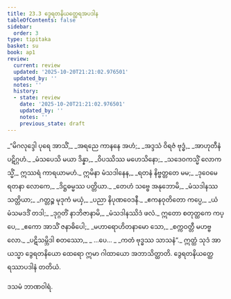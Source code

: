 ```yaml
---
title: 23.3 ဒွေရတနိယတ္ထေရအပဒါန
tableOfContents: false
sidebar:
  order: 3
type: tipitaka
basket: su
book: ap1
review:
  current: review
  updated: '2025-10-20T21:21:02.976501'
  updated_by: ''
  notes: ''
  history:
  - state: review
    date: '2025-10-20T21:21:02.976501'
    updated_by: ''
    notes: ''
    previous_state: draft
---
```



<DynamicBreadcrumb />


<ReviewStatus review={frontmatter.review} showDetails={true} />

<HypothesisAnnotation frontmatter={frontmatter} />

<Division number="12" book="ap1" e="ch" v="20" p="240">

<Paragraph number="2914" type="verses" book="ap1">
_“မိဂလုဒ္ဒေါ ပုရေ အာသိံ,_  
_အရညေ ကာနနေ အဟံ;_  
_အဒ္ဒသံ ဝိရဇံ ဗုဒ္ဓံ,_  
_အာဟုတီနံ ပဋိဂ္ဂဟံ._  

</Paragraph>

</Division>
<Division number="13" book="ap1" e="ch" v="20" p="240">

<Paragraph number="2915" type="verses" book="ap1">
_မံသပေသိ မယာ ဒိန္နာ,_  
_ဝိပဿိဿ မဟေသိနော;_  
_သဒေဝကသ္မိံ လောကသ္မိံ,_  
ဣဿရံ ကာရယာမဟံ._  

</Paragraph>

</Division>
<Division number="14" book="ap1" e="ch" v="20" p="240">

<Paragraph number="2916" type="verses" book="ap1">
ဣမိနာ မံသဒါနေန,_  
_ရတနံ နိဗ္ဗတ္တတေ မမ;_  
_ဒုဝေမေ ရတနာ လောကေ,_  
_ဒိဋ္ဌဓမ္မဿ ပတ္တိယာ._  

</Paragraph>

</Division>
<Division number="15" book="ap1" e="ch" v="20" p="240">

<Paragraph number="2917" type="verses" book="ap1">
_တေဟံ သဗ္ဗေ အနုဘောမိ,_  
_မံသဒါနဿ သတ္တိယာ;_  
_ဂတ္တဉ္စ မုဒုကံ မယှံ,_  
_ပညာ နိပုဏဝေဒနီ._  

</Paragraph>

</Division>
<Division number="16" book="ap1" e="ch" v="20" p="240">

<Paragraph number="2918" type="verses" book="ap1">
_ဧကနဝုတိတော ကပ္ပေ,_  
_ယံ မံသမဒဒိံ တဒါ;_  
_ဒုဂ္ဂတိံ နာဘိဇာနာမိ,_  
_မံသဒါနဿိဒံ ဖလံ._  

</Paragraph>

</Division>
<Division number="17" book="ap1" e="ch" v="20" p="240">

<Paragraph number="2919" type="verses" book="ap1">
ဣတော စတုတ္ထကေ ကပ္ပေ,_  
_ဧကော အာသိံ ဇနာဓိပေါ;_  
_မဟာရောဟိတနာမော သော,_  
_စက္ကဝတ္တီ မဟဗ္ဗလော._  

</Paragraph>

</Division>
<Division number="18" book="ap1" e="ch" v="20" p="240">

<Paragraph number="2920" type="verses" book="ap1">
_ပဋိသမ္ဘိဒါ စတဿော,_  
_ …ပေ… _  
_ကတံ ဗုဒ္ဓဿ သာသနံ”._  

</Paragraph>

<Paragraph number="2921" book="ap1">
ဣတ္ထံ သုဒံ အာယသ္မာ ဒွေရတနိယော ထေရော ဣမာ ဂါထာယော အဘာသိတ္ထာတိ.

</Paragraph>
</Division>

<Paragraph number="2922" type="center" book="ap1">
ဒွေရတနိယတ္ထေရဿာပဒါနံ တတိယံ.

  
ဒသမံ ဘာဏဝါရံ.
</Paragraph>
